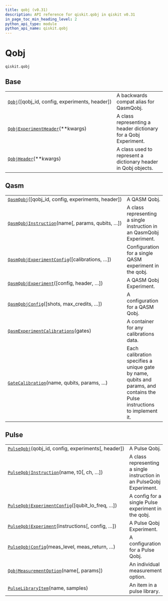 ```yaml
---
title: qobj (v0.31)
description: API reference for qiskit.qobj in qiskit v0.31
in_page_toc_min_heading_level: 2
python_api_type: module
python_api_name: qiskit.qobj
---
```


<span id="module-qiskit.qobj" />

<span id="qiskit-qobj" />

<span id="qobj-qiskit-qobj" />

# Qobj

`qiskit.qobj`

## Base

|                                                                                                           |                                                                 |
| --------------------------------------------------------------------------------------------------------- | --------------------------------------------------------------- |
| [`Qobj`](qiskit.qobj.Qobj "qiskit.qobj.Qobj")(\[qobj\_id, config, experiments, header])                   | A backwards compat alias for QasmQobj.                          |
| [`QobjExperimentHeader`](qiskit.qobj.QobjExperimentHeader "qiskit.qobj.QobjExperimentHeader")(\*\*kwargs) | A class representing a header dictionary for a Qobj Experiment. |
| [`QobjHeader`](qiskit.qobj.QobjHeader "qiskit.qobj.QobjHeader")(\*\*kwargs)                               | A class used to represent a dictionary header in Qobj objects.  |

## Qasm

|                                                                                                                               |                                                                                                                           |
| ----------------------------------------------------------------------------------------------------------------------------- | ------------------------------------------------------------------------------------------------------------------------- |
| [`QasmQobj`](qiskit.qobj.QasmQobj "qiskit.qobj.QasmQobj")(\[qobj\_id, config, experiments, header])                           | A QASM Qobj.                                                                                                              |
| [`QasmQobjInstruction`](qiskit.qobj.QasmQobjInstruction "qiskit.qobj.QasmQobjInstruction")(name\[, params, qubits, …])        | A class representing a single instruction in an QasmQobj Experiment.                                                      |
| [`QasmQobjExperimentConfig`](qiskit.qobj.QasmQobjExperimentConfig "qiskit.qobj.QasmQobjExperimentConfig")(\[calibrations, …]) | Configuration for a single QASM experiment in the qobj.                                                                   |
| [`QasmQobjExperiment`](qiskit.qobj.QasmQobjExperiment "qiskit.qobj.QasmQobjExperiment")(\[config, header, …])                 | A QASM Qobj Experiment.                                                                                                   |
| [`QasmQobjConfig`](qiskit.qobj.QasmQobjConfig "qiskit.qobj.QasmQobjConfig")(\[shots, max\_credits, …])                        | A configuration for a QASM Qobj.                                                                                          |
| [`QasmExperimentCalibrations`](qiskit.qobj.QasmExperimentCalibrations "qiskit.qobj.QasmExperimentCalibrations")(gates)        | A container for any calibrations data.                                                                                    |
| [`GateCalibration`](qiskit.qobj.GateCalibration "qiskit.qobj.GateCalibration")(name, qubits, params, …)                       | Each calibration specifies a unique gate by name, qubits and params, and contains the Pulse instructions to implement it. |

## Pulse

|                                                                                                                                     |                                                                       |
| ----------------------------------------------------------------------------------------------------------------------------------- | --------------------------------------------------------------------- |
| [`PulseQobj`](qiskit.qobj.PulseQobj "qiskit.qobj.PulseQobj")(qobj\_id, config, experiments\[, header])                              | A Pulse Qobj.                                                         |
| [`PulseQobjInstruction`](qiskit.qobj.PulseQobjInstruction "qiskit.qobj.PulseQobjInstruction")(name, t0\[, ch, …])                   | A class representing a single instruction in an PulseQobj Experiment. |
| [`PulseQobjExperimentConfig`](qiskit.qobj.PulseQobjExperimentConfig "qiskit.qobj.PulseQobjExperimentConfig")(\[qubit\_lo\_freq, …]) | A config for a single Pulse experiment in the qobj.                   |
| [`PulseQobjExperiment`](qiskit.qobj.PulseQobjExperiment "qiskit.qobj.PulseQobjExperiment")(instructions\[, config, …])              | A Pulse Qobj Experiment.                                              |
| [`PulseQobjConfig`](qiskit.qobj.PulseQobjConfig "qiskit.qobj.PulseQobjConfig")(meas\_level, meas\_return, …)                        | A configuration for a Pulse Qobj.                                     |
| [`QobjMeasurementOption`](qiskit.qobj.QobjMeasurementOption "qiskit.qobj.QobjMeasurementOption")(name\[, params])                   | An individual measurement option.                                     |
| [`PulseLibraryItem`](qiskit.qobj.PulseLibraryItem "qiskit.qobj.PulseLibraryItem")(name, samples)                                    | An item in a pulse library.                                           |

